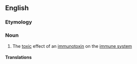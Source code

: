 ==English==

===Etymology===
{{prefix|immuno|toxicity}}

===Noun===
{{en-noun|-}}

# The [[toxic]] effect of an [[immunotoxin]] on the [[immune system]]

====Translations====
{{trans-top|the toxic effect of an immunotoxin on the immune system}}
{{trans-mid}}
{{trans-bottom}}